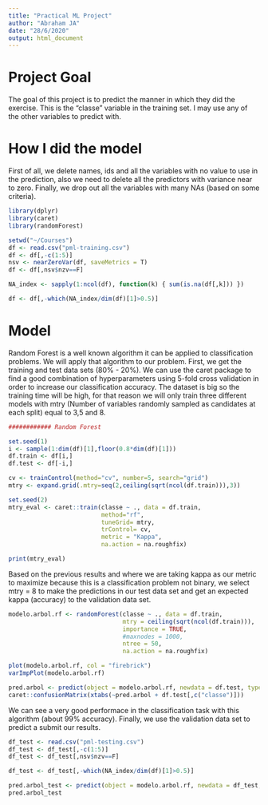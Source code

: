 ---
title: "Practical ML Project"
author: "Abraham JA"
date: "28/6/2020"
output: html_document
---
# Project Goal

The goal of this project is to predict the manner in which they did the exercise. This is the "classe" variable in the training set. I may use any of the other variables to predict with.

# How I did the model

First of all, we delete names, ids and all the variables with no value to use in the prediction, also we need to delete all the predictors with variance near to zero. Finally, we drop out all the variables with many NAs (based on some criteria). 

```{r setup, include=FALSE}

library(dplyr)
library(caret)
library(randomForest)

setwd("~/Courses")
df <- read.csv("pml-training.csv")
df <- df[,-c(1:5)]
nsv <- nearZeroVar(df, saveMetrics = T)
df <- df[,nsv$nzv==F]

NA_index <- sapply(1:ncol(df), function(k) { sum(is.na(df[,k])) })

df <- df[,-which(NA_index/dim(df)[1]>0.5)]

```

# Model

Random Forest is a well known algorithm it can be applied to classification problems. We will apply that algorithm to our problem. First, we get the training and test data sets (80% - 20%). We can use the caret package to find a good combination of hyperparameters using 5-fold cross validation in order to increase our classification accuracy. The dataset is big so the training time will be high, for that reason we will only train three different models with mtry (Number of variables randomly sampled as candidates at each split) equal to 3,5 and 8.

```{r,echo=FALSE}
############ Random Forest 

set.seed(1)
i <- sample(1:dim(df)[1],floor(0.8*dim(df)[1]))
df.train <- df[i,]
df.test <- df[-i,]

cv <- trainControl(method="cv", number=5, search="grid")
mtry <- expand.grid(.mtry=seq(2,ceiling(sqrt(ncol(df.train))),3))

set.seed(2)
mtry_eval <- caret::train(classe ~ ., data = df.train, 
                          method="rf", 
                          tuneGrid= mtry, 
                          trControl= cv,
                          metric = "Kappa",
                          na.action = na.roughfix)

print(mtry_eval)

```

Based on the previous results and where we are taking kappa as our metric to maximize because this is a classification problem not binary, we select mtry = 8 to make the predictions in our test data set and get an expected kappa (accuracy) to the validation data set.

```{r,echo=FALSE}

modelo.arbol.rf <- randomForest(classe ~ ., data = df.train, 
                                mtry = ceiling(sqrt(ncol(df.train))),
                                importance = TRUE,
                                #maxnodes = 1000,
                                ntree = 50,
                                na.action = na.roughfix)

plot(modelo.arbol.rf, col = "firebrick")
varImpPlot(modelo.arbol.rf)

pred.arbol <- predict(object = modelo.arbol.rf, newdata = df.test, type = "class")
caret::confusionMatrix(xtabs(~pred.arbol + df.test[,c("classe")]))

```

We can see a very good performace in the classification task with this algorithm (about 99% accuracy). Finally, we use the validation data set to predict a submit our results.

```{r,echo=FALSE}

df_test <- read.csv("pml-testing.csv")
df_test <- df_test[,-c(1:5)]
df_test <- df_test[,nsv$nzv==F]

df_test <- df_test[,-which(NA_index/dim(df)[1]>0.5)]

pred.arbol_test <- predict(object = modelo.arbol.rf, newdata = df_test, type = "class")
pred.arbol_test

```

